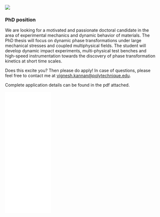 :::{.positions-card}

![](resources/research/arch-wave.jpg)

:::{.positions-info}

### PhD position

We are looking for a motivated and passionate doctoral candidate in the area of experimental mechanics and dynamic behavior of materials. The PhD thesis will focus on dynamic phase transformations under large mechanical stresses and coupled multiphysical fields. The student will develop dynamic impact experiments, multi-physical test benches and high-speed instrumentation towards the discovery of phase transformation kinetics at short time scales. 

Does this excite you? Then please do apply! In case of questions, please feel free to contact me at [vignesh.kannan@polytechnique.edu](vignesh.kannan@polytechnique.edu). 

Complete application details can be found in the pdf attached. 

:::

<iframe src="resources/positions/phd/phd-lms-mmxtrm.pdf" width="30%" height="400px" style="border:none;"></iframe>

:::

<style>
.pdf-frame {
  flex: 0 0 30%;
  height: 500px;
  border: none;
}

/* On smaller screens, put iframe below and full width */
@media (max-width: 1000px) {
  .pdf-frame {
    flex: 1 1 100%;
    height: 500px; /* Adjust height for mobile if needed */
  }
}
</style>